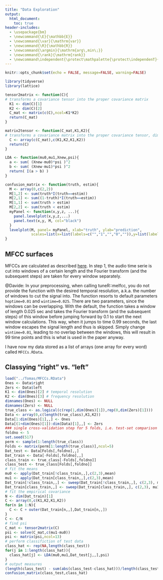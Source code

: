 ```yaml
---
title: "Data Exploration"
output:
  html_document:
    toc: true
header-includes:
  - \usepackage{bm}
  - \newcommand{\E}{\mathbb{E}}
  - \newcommand{\var}{\mathrm{var}}
  - \newcommand{\R}{\mathbb{R}}
  - \newcommand{\argmin}{\mathrm{arg\,min\;}}
  - \newcommand{\rank}{\mathrm{rank}}
  - \newcommand\independent{\protect\mathpalette{\protect\independenT}{\perp}}\def\independenT#1#2{\mathrel{\rlap{$#1#2$}\mkern2mu{#1#2}}}
---
```


```r
knitr::opts_chunk$set(echo = FALSE, message=FALSE, warning=FALSE)

library(tidyverse)
library(lattice)

tensor2matrix <- function(C){
# transforms a covariance tensor into the proper covariance matrix
  K1 <- dim(C)[1]
  K2 <- dim(C)[2]
  C_mat <- matrix(c(C),ncol=K1*K2)
  return(C_mat)
}

matrix2tensor <- function(C_mat,K1,K2){
# transforms a covariance matrix into the proper covariance tensor, dimensions must be provided
  C <- array(c(C_mat),c(K1,K2,K1,K2))
  return(C)
}

LDA <- function(mu0,mu1,Xnew,psi){
  a <- sum( (Xnew-mu0)*psi )^2
  b <- sum( (Xnew-mu1)*psi )^2
  return( I(a > b) )
}

confusion_matrix <- function(truth, estim){
  M <- array(0,c(2,2))
  M[1,2] <- sum(truth*I(truth==estim))
  M[2,1] <- sum((1-truth)*I(truth==estim))
  M[1,1] <- sum(truth > estim)
  M[2,2] <- sum(truth < estim)
  myPanel <- function(x,y,z, ...){
    panel.levelplot(x,y,z,...) 
    panel.text(x,y, M, col="black")
  }
  levelplot(M, panel= myPanel, xlab="truth", ylab="prediction",
            scales=list(x=list(labels=c("","1","","0","")),y=list(labels=c("","0","","1",""))))
}
```

## MFCC surfaces

MFCCs are calculated as described [here](https://en.wikipedia.org/wiki/Mel-frequency_cepstrum). In step 1, the audio time serie is cut into windows of a certain length and the Fourier transform (and the subsequent steps) are taken for every window separately.

@Davide: In your preprocessing, when calling tuneR::melfcc, you do not provide the function with the desired temporal resolution, a.k.a. the number of windows to cut the signal into. The function resorts to default parameters `hoptime=0.01` and `wintime=0.025`. There are two parameters, since the windows can be overlapping. With the default, the function takes a window of length 0.025 sec and takes the Fourier transform (and the subsequent steps) of this window before jumping forward by 0.1 to start the next window calculations. This way, when it jumps to time 0.99 seconds, the last window escapes the signal length and thus is skipped. Simply change `wintime=0.01`, leading to no overlap between the windows, this will result in 99 time points and this is what is used in the paper anyway.

I have now my data stored as a list of arrays (one array for every word) called `MFCCs.RData`.

## Classying "right" vs. "left"

```r
load("../Tomas/MFCCs.RData")
Ones <- Data$right 
Zers <- Data$left  
K1 <- dim(Ones)[2] # temporal resolution
K2 <- dim(Ones)[3] # frequency resolution
dimnames(Ones) <- NULL
dimnames(Zers) <- NULL
true_class <- as.logical(c(rep(1,dim(Ones)[1]),rep(0,dim(Zers)[1])))
Data <- array(0,c(length(true_class),K1,K2))
Data[1:dim(Ones)[1],,] <- Ones
Data[(1+dim(Ones)[1]):dim(Data)[1],,] <- Zers
### single cross-validation step for 5 folds, i.e. test-set comparison
foldno <- 5
set.seed(517)
perm <- sample(1:length(true_class))
Folds <- matrix(perm[1:length(true_class)],ncol=5)
Dat_test <- Data[Folds[,foldno],,]
Dat_train <- Data[-Folds[,foldno],,]
class_train <- true_class[-Folds[,foldno]]
class_test <- true_class[Folds[,foldno]]
# fit the means
mu0 <- apply(Dat_train[!class_train,,],c(2,3),mean)
mu1 <- apply(Dat_train[class_train,,],c(2,3),mean)
Dat_train[!class_train,,] <- sweep(Dat_train[!class_train,,], c(2,3), mu0)
Dat_train[class_train,,] <- sweep(Dat_train[class_train,,], c(2,3), mu1)
# fit the empirical covariance
N <- dim(Dat_train)[1]
C <- array(0,c(K1,K2,K1,K2))
for(n in 1:N){
  C <- C + outer(Dat_train[n,,],Dat_train[n,,])
}
C <- C/N
# find psi
C_mat <- tensor2matrix(C)
psi <- solve(C_mat,c(mu1-mu0))
psi <- matrix(psi,ncol=13)
# perform classifiction of test data
class_hat <- rep(NA,length(class_test))
for(j in 1:length(class_hat)){
  class_hat[j] <- LDA(mu0,mu1,Dat_test[j,,],psi)
}
# output measures
(length(class_test) - sum(abs(class_test-class_hat)))/length(class_test) # Accuracy
confusion_matrix(class_test,class_hat)
```











